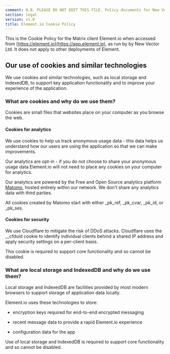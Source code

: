 ```yaml
---
comment: N.B. PLEASE DO NOT EDIT THIS FILE. Policy documents for New Vector are canonically represented in https://github.com/vector-im/policies. Thanks!
section: legal
version: v1.0
title: Element.io Cookie Policy
---
```


This is the Cookie Policy for the Matrix client Element.io when accessed from [https://element.io](https://app.element.io), as run by by New Vector Ltd.  It does not apply to other deployments of Element.

## Our use of cookies and similar technologies

We use cookies and similar technologies, such as local storage and IndexedDB, to support key application functionality and to improve your experience of the application.

### What are cookies and why do we use them?

Cookies are small files that websites place on your computer as you browse the web.

#### Cookies for analytics

We use cookies to help us track anonymous usage data - this data helps us understand how our users are using the application so that we can make improvements.

Our analytics are opt-in - if you do not choose to share your anonymous usage data Element.io will not need to place any cookies on your computer for analytics.

Our analytics are powered by the Free and Open Source analytics platform [Matomo](https://matomo.org/), hosted entirely within our network. We don’t share any analytics data with third parties.

All cookies created by Matomo start with either  _pk_ref, _pk_cvar, _pk_id, or _pk_ses.

#### Cookies for security

We use Cloudflare to mitigate the risk of DDoS attacks. Cloudflare uses the __cfduid cookie to identify individual clients behind a shared IP address and apply security settings on a per-client basis.

This cookie is required to support core functionality and so cannot be disabled.

### What are local storage and IndexedDB and why do we use them?

Local storage and IndexedDB are facilities provided by most modern browsers to support storage of application data locally.

Element.io uses these technologies to store:

* encryption keys required for end-to-end encrypted messaging

* recent message data to provide a rapid Element.io experience

* configuration data for the app

Use of local storage and IndexedDB is required to support core functionality and so cannot be disabled.
